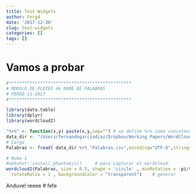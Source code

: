 ```yaml
---
title: Test Widgets
author: Fergd
date: '2017-12-30'
slug: test-widgets
categories: []
tags: []
---
```



# Vamos a probar

```r
#***********************************************
# MODULO DE PLOTEO de NUBE DE PALABRAS
# FERGD 11-2017
#***********************************************

library(data.table)
library(dplyr)
library(wordcloud2)

"%+%" <- function(x,y) paste(x,y,sep="") # se define %+% como concatenacion
data_dir <- "/Users/fernandogarciadiaz/Dropbox/Working Papers/WordCloud/Data/"
# Carga
Palabras <- fread( data_dir %+% "Palabras.csv",encoding="UTF-8",stringsAsFactors = FALSE, strip.white = TRUE, skip = 0, header = TRUE) 

# Nube 1
#webshot::install_phantomjs()     # para capturar el wordcloud
wordcloud2(Palabras, size = 0.5, shape = 'circle' , minRotation = -pi/6, maxRotation = -pi/6, minSize = 10,
  rotateRatio = 1 , backgroundColor = "transparent")    # generar

```

Anduve!
reeee
# fefe
\begin{equation} \label{5} \frac{\partial P}{\partial w} = \left\lbrack I -
\left( 1 + r \right)A \right\rbrack^{- 1}L \succ 0\ \ \ (\text{con}\ 0 \leq r <
r_{\max}) \end{equation}
